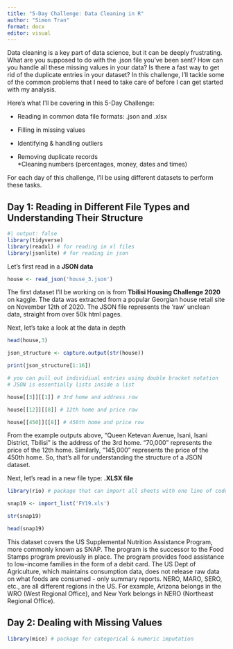 ```yaml
---
title: "5-Day Challenge: Data Cleaning in R"
author: "Simon Tran"
format: docx
editor: visual
---
```


Data cleaning is a key part of data science, but it can be deeply frustrating. What are you supposed to do with the .json file you've been sent? How can you handle all these missing values in your data? Is there a fast way to get rid of the duplicate entries in your dataset? In this challenge, I'll tackle some of the common problems that I need to take care of before I can get started with my analysis.

Here's what I'll be covering in this 5-Day Challenge:

-   Reading in common data file formats: .json and .xlsx

-   Filling in missing values

-   Identifying & handling outliers

-   Removing duplicate records\
    \*Cleaning numbers (percentages, money, dates and times)

For each day of this challenge, I'll be using different datasets to perform these tasks.

## **Day 1: Reading in Different File Types and Understanding Their Structure**

```r
#| output: false
library(tidyverse)
library(readxl) # for reading in xl files
library(jsonlite) # for reading in json
```

Let's first read in a **JSON data**

```r
house <- read_json('house_3.json')
```

The first dataset I'll be working on is from **Tbilisi Housing Challenge 2020** on kaggle. The data was extracted from a popular Georgian house retail site on November 12th of 2020. The JSON file represents the 'raw' unclean data, straight from over 50k html pages.

Next, let's take a look at the data in depth

```r
head(house,3)
```

```r
json_structure <- capture.output(str(house))

print(json_structure[1:16])
```

```r
# you can pull out individiual entries using double bracket notation
# JSON is essentially lists inside a list

house[[3]][[1]] # 3rd home and address row

house[[12]][[8]] # 12th home and price row

house[[450]][[8]] # 450th home and price row
```

From the example outputs above, "Queen Ketevan Avenue, Isani, Isani District, Tbilisi" is the address of the 3rd home. "70,000" represents the price of the 12th home. Similarly, "145,000" represents the price of the 450th home. So, that's all for understanding the structure of a JSON dataset.

Next, let's read in a new file type: **.XLSX file**

```r
library(rio) # package that can import all sheets with one line of code
```

```r
snap19 <- import_list('FY19.xls')
```

```r
str(snap19)
```

```r
head(snap19)
```

This dataset covers the US Supplemental Nutrition Assistance Program, more commonly known as SNAP. The program is the successor to the Food Stamps program previously in place. The program provides food assistance to low-income families in the form of a debit card. The US Dept of Agriculture, which maintains consumption data, does not release raw data on what foods are consumed - only summary reports. NERO, MARO, SERO, etc., are all different regions in the US. For example, Arizona belongs in the WRO (West Regional Office), and New York belongs in NERO (Northeast Regional Office).

## **Day 2: Dealing with Missing Values**

```r
library(mice) # package for categorical & numeric imputation
```
